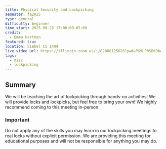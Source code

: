 ```yaml
---
title: Physical Security and Lockpicking
semester: fa2025
type: general
difficulty: beginner
time_start: 2025-09-28 17:00:00-05:00
credit:
  - Emma Hartman
featured: true
location: Siebel CS 1404
live_video_url: https://illinois.zoom.us/j/82088125628?pwd=PG9LP0SBKObAbdz9prh9mrL2bC4pYJ.1
tags:
  - misc
  - lockpicking
---
```

## Summary
We will be teaching the art of lockpicking through hands-on activities! We will provide locks and lockpicks, but feel free to bring your own! We highly recommend coming to this meeting in-person.

### Important
Do not apply any of the skills you may learn in our lockpicking meetings to real locks without explicit permission. We are providing this meeting for educational purposes and will not be responsible for anything you may do.
